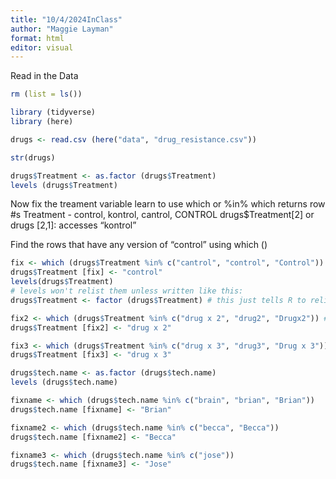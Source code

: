 ```yaml
---
title: "10/4/2024InClass"
author: "Maggie Layman"
format: html
editor: visual
---
```


Read in the Data

```r
rm (list = ls())

library (tidyverse)
library (here)

drugs <- read.csv (here("data", "drug_resistance.csv"))

str(drugs)

drugs$Treatment <- as.factor (drugs$Treatment)
levels (drugs$Treatment)

```

Now fix the treament variable learn to use which or %in% which returns row #s Treatment - control, kontrol, cantrol, CONTROL drugs\$Treatment\[2\] or drugs \[2,1\]: accesses "kontrol"

Find the rows that have any version of "control" using which ()

```r
fix <- which (drugs$Treatment %in% c("cantrol", "control", "Control")) # fix is a vector with rows i need to repair
drugs$Treatment [fix] <- "control"
levels(drugs$Treatment)
# levels won't relist them unless written like this:
drugs$Treatment <- factor (drugs$Treatment) # this just tells R to relist the levels of my factor now that they have changed
```

```r
fix2 <- which (drugs$Treatment %in% c("drug x 2", "drug2", "Drugx2")) # fix is a vector with rows i need to repair
drugs$Treatment [fix2] <- "drug x 2"
```

```r
fix3 <- which (drugs$Treatment %in% c("drug x 3", "drug3", "Drug x 3")) # fix is a vector with rows i need to repair
drugs$Treatment [fix3] <- "drug x 3"
```

```r
drugs$tech.name <- as.factor (drugs$tech.name)
levels (drugs$tech.name)
```

```r
fixname <- which (drugs$tech.name %in% c("brain", "brian", "Brian")) 
drugs$tech.name [fixname] <- "Brian"
```

```r
fixname2 <- which (drugs$tech.name %in% c("becca", "Becca")) 
drugs$tech.name [fixname2] <- "Becca"
```

```r
fixname3 <- which (drugs$tech.name %in% c("jose")) 
drugs$tech.name [fixname3] <- "Jose"

```
